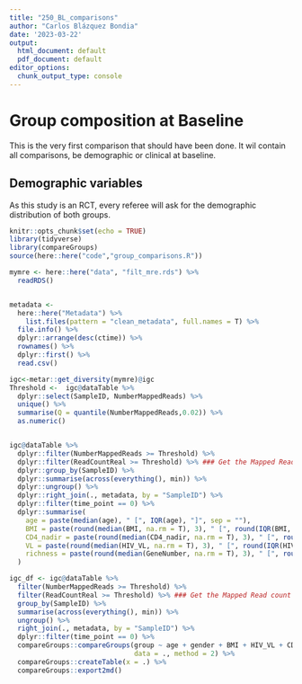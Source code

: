 ```yaml
---
title: "250_BL_comparisons"
author: "Carlos Blázquez Bondia"
date: '2023-03-22'
output:
  html_document: default
  pdf_document: default
editor_options:
  chunk_output_type: console
---
```


# Group composition at Baseline

This is the very first comparison that should have been done. It wil contain all comparisons, be demographic or clinical at baseline.

## Demographic variables

As this study is an RCT, every referee will ask for the demographic distribution of both groups.
```r
knitr::opts_chunk$set(echo = TRUE)
library(tidyverse)
library(compareGroups)
source(here::here("code","group_comparisons.R"))
```


```r

mymre <- here::here("data", "filt_mre.rds") %>% 
  readRDS()


metadata <-
  here::here("Metadata") %>% 
    list.files(pattern = "clean_metadata", full.names = T) %>%
  file.info() %>% 
  dplyr::arrange(desc(ctime)) %>% 
  rownames() %>% 
  dplyr::first() %>% 
  read.csv()

```



```r
igc<-metar::get_diversity(mymre)@igc
Threshold <-  igc@dataTable %>%
  dplyr::select(SampleID, NumberMappedReads) %>%
  unique() %>%
  summarise(Q = quantile(NumberMappedReads,0.02)) %>% 
  as.numeric()


igc@dataTable %>%
  dplyr::filter(NumberMappedReads >= Threshold) %>%
  dplyr::filter(ReadCountReal >= Threshold) %>% ### Get the Mapped Read count (per-sample) just above the threshold
  dplyr::group_by(SampleID) %>%
  dplyr::summarise(across(everything(), min)) %>%
  dplyr::ungroup() %>%
  dplyr::right_join(., metadata, by = "SampleID") %>%
  dplyr::filter(time_point == 0) %>%
  dplyr::summarise(
    age = paste(median(age), " [", IQR(age), "]", sep = ""),
    BMI = paste(round(median(BMI, na.rm = T), 3), " [", round(IQR(BMI, na.rm = T), 3), "]", sep = ""),
    CD4_nadir = paste(round(median(CD4_nadir, na.rm = T), 3), " [", round(IQR(CD4_nadir, na.rm = T), 3), "]", sep = ""),
    VL = paste(round(median(HIV_VL, na.rm = T), 3), " [", round(IQR(HIV_VL, na.rm = T), 3), "]", sep = ""),
    richness = paste(round(median(GeneNumber, na.rm = T), 3), " [", round(IQR(GeneNumber, na.rm = T), 3), "]", sep = "")
  )


```



```r




igc_df <- igc@dataTable %>%
  filter(NumberMappedReads >= Threshold) %>%
  filter(ReadCountReal >= Threshold) %>% ### Get the Mapped Read count (per-sample) just above the threshold
  group_by(SampleID) %>%
  summarise(across(everything(), min)) %>%
  ungroup() %>%
  right_join(., metadata, by = "SampleID") %>%
  dplyr::filter(time_point == 0) %>% 
  compareGroups::compareGroups(group ~ age + gender + BMI + HIV_VL + CD4 + CD4_nadir + risk_group + GeneNumber, 
                               data = ., method = 2) %>%
  compareGroups::createTable(x = .) %>%
  compareGroups::export2md()




```

